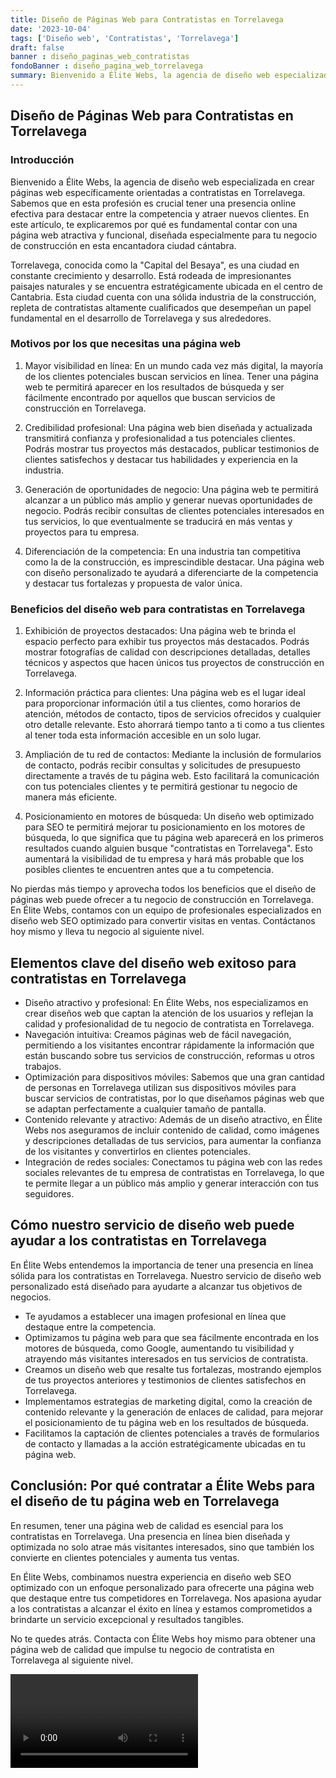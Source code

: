 ```yaml
---
title: Diseño de Páginas Web para Contratistas en Torrelavega
date: '2023-10-04'
tags: ['Diseño web', 'Contratistas', 'Torrelavega']
draft: false
banner : diseño_paginas_web_contratistas
fondoBanner : diseño_pagina_web_torrelavega
summary: Bienvenido a Élite Webs, la agencia de diseño web especializada en crear páginas web específicamente orientadas a contratistas en Torrelavega. Sabemos que en esta profesión es crucial tener una presencia online efectiva para destacar entre la competencia y atraer nuevos clientes. En este artículo, te explicaremos por qué es fundamental contar con una página web atractiva y funcional, diseñada especialmente para tu negocio de construcción en esta encantadora ciudad cántabra.
---
```


## Diseño de Páginas Web para Contratistas en Torrelavega

### Introducción

Bienvenido a Élite Webs, la agencia de diseño web especializada en crear páginas web específicamente orientadas a contratistas en Torrelavega. Sabemos que en esta profesión es crucial tener una presencia online efectiva para destacar entre la competencia y atraer nuevos clientes. En este artículo, te explicaremos por qué es fundamental contar con una página web atractiva y funcional, diseñada especialmente para tu negocio de construcción en esta encantadora ciudad cántabra.

Torrelavega, conocida como la "Capital del Besaya", es una ciudad en constante crecimiento y desarrollo. Está rodeada de impresionantes paisajes naturales y se encuentra estratégicamente ubicada en el centro de Cantabria. Esta ciudad cuenta con una sólida industria de la construcción, repleta de contratistas altamente cualificados que desempeñan un papel fundamental en el desarrollo de Torrelavega y sus alrededores.

### Motivos por los que necesitas una página web

1. Mayor visibilidad en línea: En un mundo cada vez más digital, la mayoría de los clientes potenciales buscan servicios en línea. Tener una página web te permitirá aparecer en los resultados de búsqueda y ser fácilmente encontrado por aquellos que buscan servicios de construcción en Torrelavega.

2. Credibilidad profesional: Una página web bien diseñada y actualizada transmitirá confianza y profesionalidad a tus potenciales clientes. Podrás mostrar tus proyectos más destacados, publicar testimonios de clientes satisfechos y destacar tus habilidades y experiencia en la industria.

3. Generación de oportunidades de negocio: Una página web te permitirá alcanzar a un público más amplio y generar nuevas oportunidades de negocio. Podrás recibir consultas de clientes potenciales interesados en tus servicios, lo que eventualmente se traducirá en más ventas y proyectos para tu empresa.

4. Diferenciación de la competencia: En una industria tan competitiva como la de la construcción, es imprescindible destacar. Una página web con diseño personalizado te ayudará a diferenciarte de la competencia y destacar tus fortalezas y propuesta de valor única.

### Beneficios del diseño web para contratistas en Torrelavega

1. Exhibición de proyectos destacados: Una página web te brinda el espacio perfecto para exhibir tus proyectos más destacados. Podrás mostrar fotografías de calidad con descripciones detalladas, detalles técnicos y aspectos que hacen únicos tus proyectos de construcción en Torrelavega.

2. Información práctica para clientes: Una página web es el lugar ideal para proporcionar información útil a tus clientes, como horarios de atención, métodos de contacto, tipos de servicios ofrecidos y cualquier otro detalle relevante. Esto ahorrará tiempo tanto a ti como a tus clientes al tener toda esta información accesible en un solo lugar.

3. Ampliación de tu red de contactos: Mediante la inclusión de formularios de contacto, podrás recibir consultas y solicitudes de presupuesto directamente a través de tu página web. Esto facilitará la comunicación con tus potenciales clientes y te permitirá gestionar tu negocio de manera más eficiente.

4. Posicionamiento en motores de búsqueda: Un diseño web optimizado para SEO te permitirá mejorar tu posicionamiento en los motores de búsqueda, lo que significa que tu página web aparecerá en los primeros resultados cuando alguien busque "contratistas en Torrelavega". Esto aumentará la visibilidad de tu empresa y hará más probable que los posibles clientes te encuentren antes que a tu competencia.

No pierdas más tiempo y aprovecha todos los beneficios que el diseño de páginas web puede ofrecer a tu negocio de construcción en Torrelavega. En Élite Webs, contamos con un equipo de profesionales especializados en diseño web SEO optimizado para convertir visitas en ventas. Contáctanos hoy mismo y lleva tu negocio al siguiente nivel.

<GifSeo />

<Cta />

## Elementos clave del diseño web exitoso para contratistas en Torrelavega

- Diseño atractivo y profesional: En Élite Webs, nos especializamos en crear diseños web que captan la atención de los usuarios y reflejan la calidad y profesionalidad de tu negocio de contratista en Torrelavega.
- Navegación intuitiva: Creamos páginas web de fácil navegación, permitiendo a los visitantes encontrar rápidamente la información que están buscando sobre tus servicios de construcción, reformas u otros trabajos.
- Optimización para dispositivos móviles: Sabemos que una gran cantidad de personas en Torrelavega utilizan sus dispositivos móviles para buscar servicios de contratistas, por lo que diseñamos páginas web que se adaptan perfectamente a cualquier tamaño de pantalla.
- Contenido relevante y atractivo: Además de un diseño atractivo, en Élite Webs nos aseguramos de incluir contenido de calidad, como imágenes y descripciones detalladas de tus servicios, para aumentar la confianza de los visitantes y convertirlos en clientes potenciales.
- Integración de redes sociales: Conectamos tu página web con las redes sociales relevantes de tu empresa de contratistas en Torrelavega, lo que te permite llegar a un público más amplio y generar interacción con tus seguidores.

## Cómo nuestro servicio de diseño web puede ayudar a los contratistas en Torrelavega

En Élite Webs entendemos la importancia de tener una presencia en línea sólida para los contratistas en Torrelavega. Nuestro servicio de diseño web personalizado está diseñado para ayudarte a alcanzar tus objetivos de negocios.

- Te ayudamos a establecer una imagen profesional en línea que destaque entre la competencia.
- Optimizamos tu página web para que sea fácilmente encontrada en los motores de búsqueda, como Google, aumentando tu visibilidad y atrayendo más visitantes interesados en tus servicios de contratista.
- Creamos un diseño web que resalte tus fortalezas, mostrando ejemplos de tus proyectos anteriores y testimonios de clientes satisfechos en Torrelavega.
- Implementamos estrategias de marketing digital, como la creación de contenido relevante y la generación de enlaces de calidad, para mejorar el posicionamiento de tu página web en los resultados de búsqueda.
- Facilitamos la captación de clientes potenciales a través de formularios de contacto y llamadas a la acción estratégicamente ubicadas en tu página web.

## Conclusión: Por qué contratar a Élite Webs para el diseño de tu página web en Torrelavega

En resumen, tener una página web de calidad es esencial para los contratistas en Torrelavega. Una presencia en línea bien diseñada y optimizada no solo atrae más visitantes interesados, sino que también los convierte en clientes potenciales y aumenta tus ventas.

En Élite Webs, combinamos nuestra experiencia en diseño web SEO optimizado con un enfoque personalizado para ofrecerte una página web que destaque entre tus competidores en Torrelavega. Nos apasiona ayudar a los contratistas a alcanzar el éxito en línea y estamos comprometidos a brindarte un servicio excepcional y resultados tangibles.

No te quedes atrás. Contacta con Élite Webs hoy mismo para obtener una página web de calidad que impulse tu negocio de contratista en Torrelavega al siguiente nivel.

<Video />

<CtaBot job='Contratistas' city='Torrelavega'/>

<Gmaps query='Torrelavega+españa+maps' />